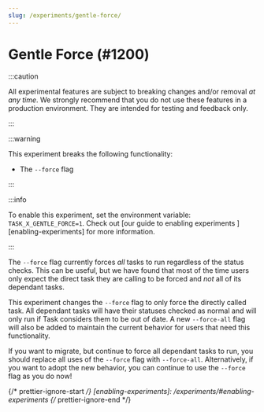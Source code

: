```yaml
---
slug: /experiments/gentle-force/
---
```


# Gentle Force (#1200)

:::caution

All experimental features are subject to breaking changes and/or removal _at any
time_. We strongly recommend that you do not use these features in a production
environment. They are intended for testing and feedback only.

:::

:::warning

This experiment breaks the following functionality:

- The `--force` flag

:::

:::info

To enable this experiment, set the environment variable:
`TASK_X_GENTLE_FORCE=1`. Check out [our guide to enabling experiments
][enabling-experiments] for more information.

:::

The `--force` flag currently forces _all_ tasks to run regardless of the status
checks. This can be useful, but we have found that most of the time users only
expect the direct task they are calling to be forced and _not_ all of its
dependant tasks.

This experiment changes the `--force` flag to only force the directly called
task. All dependant tasks will have their statuses checked as normal and will
only run if Task considers them to be out of date. A new `--force-all` flag will
also be added to maintain the current behavior for users that need this
functionality.

If you want to migrate, but continue to force all dependant tasks to run, you
should replace all uses of the `--force` flag with `--force-all`. Alternatively,
if you want to adopt the new behavior, you can continue to use the `--force`
flag as you do now!

{/* prettier-ignore-start */}
[enabling-experiments]: /experiments/#enabling-experiments
{/* prettier-ignore-end */}
